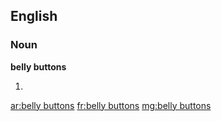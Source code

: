 ==English==

===Noun===
'''belly buttons'''

# {{plural of|belly button}}

[[ar:belly buttons]]
[[fr:belly buttons]]
[[mg:belly buttons]]